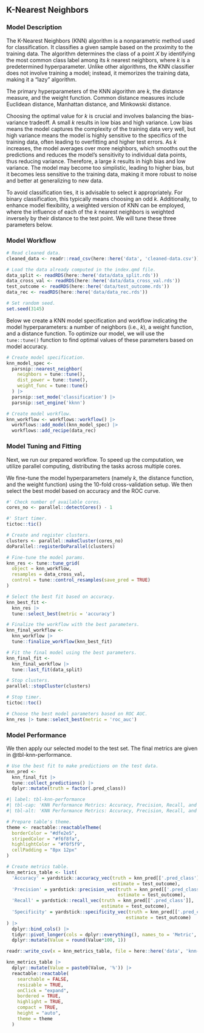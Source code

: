 ## K-Nearest Neighbors

### Model Description

The K-Nearest Neighbors (KNN) algorithm is a nonparametric method used for classification. It classifies a given sample based on the proximity to the training data. The algorithm determines the class of a point $X$ by identifying the most common class label among its $k$ nearest neighbors, where $k$ is a predetermined hyperparameter. Unlike other algorithms, the KNN classifier does not involve training a model; instead, it memorizes the training data, making it a "lazy" algorithm.

The primary hyperparameters of the KNN algorithm are $k$, the distance measure, and the weight function. Common distance measures include Euclidean distance, Manhattan distance, and Minkowski distance.

Choosing the optimal value for $k$ is crucial and involves balancing the bias-variance tradeoff. A small $k$ results in low bias and high variance. Low bias means the model captures the complexity of the training data very well, but high variance means the model is highly sensitive to the specifics of the training data, often leading to overfitting and higher test errors. As $k$ increases, the model averages over more neighbors, which smooths out the predictions and reduces the model's sensitivity to individual data points, thus reducing variance. Therefore, a large $k$ results in high bias and low variance. The model may become too simplistic, leading to higher bias, but it becomes less sensitive to the training data, making it more robust to noise and better at generalizing to new data.

To avoid classification ties, it is advisable to select $k$ appropriately. For binary classification, this typically means choosing an odd $k$. Additionally, to enhance model flexibility, a weighted version of KNN can be employed, where the influence of each of the $k$ nearest neighbors is weighted inversely by their distance to the test point. We will tune these three parameters below.


### Model Workflow

```r
# Read cleaned data.
cleaned_data <- readr::read_csv(here::here('data', 'cleaned-data.csv'))

# Load the data already computed in the index.qmd file.
data_split <- readRDS(here::here('data/data_split.rds'))
data_cross_val <- readRDS(here::here('data/data_cross_val.rds'))
test_outcome <- readRDS(here::here('data/test_outcome.rds'))
data_rec <- readRDS(here::here('data/data_rec.rds'))

# Set random seed.
set.seed(3145)

```

Below we create a KNN model specification and workflow indicating the model hyperparameters: a number of neighbors (i.e., $k$), a weight function, and a distance function. To optimize our model, we will use the `tune::tune()` function to find optimal values of these parameters based on model accuracy.

```r

# Create model specification.
knn_model_spec <-
  parsnip::nearest_neighbor(
    neighbors = tune::tune(),
    dist_power = tune::tune(),
    weight_func = tune::tune()
  ) |>
  parsnip::set_mode('classification') |>
  parsnip::set_engine('kknn')

# Create model workflow.
knn_workflow <- workflows::workflow() |>
  workflows::add_model(knn_model_spec) |>
  workflows::add_recipe(data_rec)

```

### Model Tuning and Fitting

Next, we run our prepared workflow. To speed up the computation, we utilize parallel computing, distributing the tasks across multiple cores.

We fine-tune the model hyperparameters (namely $k$, the distance function, and the weight function) using the $10$-fold cross-validation setup. We then select the best model based on accuracy and the ROC curve.

```r

#' Check number of available cores.
cores_no <- parallel::detectCores() - 1

#' Start timer.
tictoc::tic()

# Create and register clusters.
clusters <- parallel::makeCluster(cores_no)
doParallel::registerDoParallel(clusters)

# Fine-tune the model params.
knn_res <- tune::tune_grid(
  object = knn_workflow,
  resamples = data_cross_val,
  control = tune::control_resamples(save_pred = TRUE)
)

# Select the best fit based on accuracy.
knn_best_fit <- 
  knn_res |> 
  tune::select_best(metric = 'accuracy')

# Finalize the workflow with the best parameters.
knn_final_workflow <- 
  knn_workflow |>
  tune::finalize_workflow(knn_best_fit)

# Fit the final model using the best parameters.
knn_final_fit <- 
  knn_final_workflow |> 
  tune::last_fit(data_split)

# Stop clusters.
parallel::stopCluster(clusters)

# Stop timer.
tictoc::toc()

# Choose the best model parameters based on ROC AUC.
knn_res |> tune::select_best(metric = 'roc_auc')

```


### Model Performance

We then apply our selected model to the test set. The final metrics are given in @tbl-knn-performance.

```r

# Use the best fit to make predictions on the test data.
knn_pred <- 
  knn_final_fit |> 
  tune::collect_predictions() |>
  dplyr::mutate(truth = factor(.pred_class))

```


```r
#| label: tbl-knn-performance
#| tbl-cap: 'KNN Performance Metrics: Accuracy, Precision, Recall, and Specificity.'
#| tbl-alt: 'KNN Performance Metrics: Accuracy, Precision, Recall, and Specificity.'

# Prepare table's theme.
theme <- reactable::reactableTheme(
  borderColor = "#dfe2e5",
  stripedColor = "#f6f8fa", 
  highlightColor = "#f0f5f9",
  cellPadding = "8px 12px"
)

# Create metrics table.
knn_metrics_table <- list(
  'Accuracy' = yardstick::accuracy_vec(truth = knn_pred[['.pred_class']],
                                       estimate = test_outcome),
  'Precision' = yardstick::precision_vec(truth = knn_pred[['.pred_class']],
                                         estimate = test_outcome),
  'Recall' = yardstick::recall_vec(truth = knn_pred[['.pred_class']],
                                   estimate = test_outcome),
  'Specificity' = yardstick::specificity_vec(truth = knn_pred[['.pred_class']],
                                            estimate = test_outcome)
) |>
  dplyr::bind_cols() |>
  tidyr::pivot_longer(cols = dplyr::everything(), names_to = 'Metric', values_to = 'Value') |>
  dplyr::mutate(Value = round(Value*100, 1))

readr::write_csv(x = knn_metrics_table, file = here::here('data', 'knn-metrics.csv'))

knn_metrics_table |>
  dplyr::mutate(Value = paste0(Value, '%')) |>
  reactable::reactable(
    searchable = FALSE, 
    resizable = TRUE,
    onClick = "expand",
    bordered = TRUE,
    highlight = TRUE, 
    compact = TRUE,
    height = "auto",
    theme = theme
  )

```